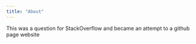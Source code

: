 ```yaml
---
title: "About"
---
```


This was a question for StackOverflow and became an attempt to a github page website
